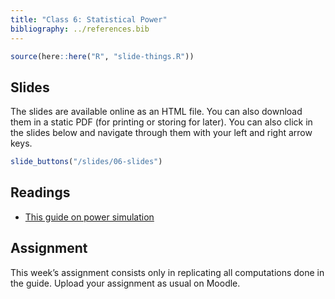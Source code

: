 ```yaml
---
title: "Class 6: Statistical Power"
bibliography: ../references.bib
---
```


```r
source(here::here("R", "slide-things.R"))
```

## Slides

The slides are available online as an HTML file. You can also download them in a static PDF (for printing or storing for later). You can also click in the slides below and navigate through them with your left and right arrow keys.

```r
slide_buttons("/slides/06-slides")
```

## Readings

-   [This guide on power simulation](../guides/power_simulation.qmd)

## Assignment

This week's assignment consists only in replicating all computations done in the guide. Upload your assignment as usual on Moodle. 










